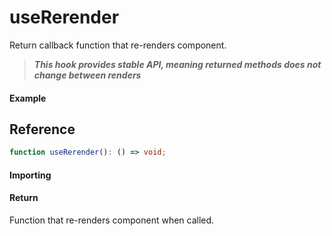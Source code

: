 # useRerender

Return callback function that re-renders component.

> **_This hook provides stable API, meaning returned methods does not change between renders_**

#### Example

## Reference

```ts
function useRerender(): () => void;
```

#### Importing

#### Return

Function that re-renders component when called.
